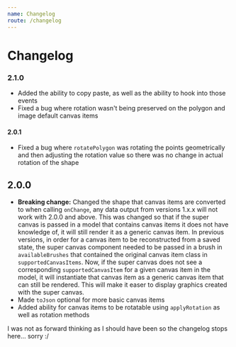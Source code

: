 ```yaml
---
name: Changelog
route: /changelog
---
```


# Changelog

### 2.1.0

- Added the ability to copy paste, as well as the ability to hook into those events
- Fixed a bug where rotation wasn't being preserved on the polygon and image default canvas items

#### 2.0.1

- Fixed a bug where `rotatePolygon` was rotating the points geometrically and then adjusting the rotation value so there was no change in actual rotation of the shape

## 2.0.0

- **Breaking change:** Changed the shape that canvas items are converted to when calling `onChange`, any data output from versions 1.x.x will not work with 2.0.0 and above. This was changed so that if the super canvas is passed in a model that contains canvas items it does not have knowledge of, it will still render it as a generic canvas item. In previous versions, in order for a canvas item to be reconstructed from a saved state, the super canvas component needed to be passed in a brush in `availableBrushes` that contained the original canvas item class in `supportedCanvasItems`. Now, if the super canvas does not see a corresponding `supportedCanvasItem` for a given canvas item in the model, it will instantiate that canvas item as a generic canvas item that can still be rendered. This will make it easer to display graphics created with the super canvas.
- Made `toJson` optional for more basic canvas items
- Added ability for canvas items to be rotatable using `applyRotation` as well as rotation methods

I was not as forward thinking as I should have been so the changelog stops here... sorry :/

